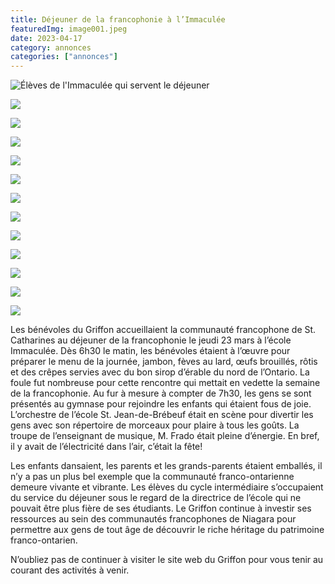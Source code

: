 ```yaml
---
title: Déjeuner de la francophonie à l’Immaculée
featuredImg: image001.jpeg
date: 2023-04-17
category: annonces
categories: ["annonces"]
---
```


![Élèves de l'Immaculée qui servent le déjeuner](image001.jpeg)

<div className="row mb-4">
<div className="col-4">

![](6.jpeg)
</div>
<div className="col-4">

![](batteuse-4.jpeg)
</div>
<div className="col-4">

![](eleves-3.jpeg)
</div>
</div>
<div className="row mb-4">
<div className="col-4">

![](famille-3.jpeg)
</div>
<div className="col-4">

![](foule-3.jpeg)
</div>
<div className="col-4">

![](grand-papa.jpeg)
</div>
</div>
<div className="row mb-4">
<div className="col-4">

![](guitariste-2.jpeg)
</div>
<div className="col-4">

![](isabelle.jpeg)
</div>
<div className="col-4">

![](jesse-3.jpeg)
</div>
</div>
<div className="row mb-4">
<div className="col-4">

![](jl.jpeg)
</div>
<div className="col-4">

![](vocaliste-2.jpeg)
</div>
<div className="col-4">

![](vocaliste-3.jpeg)
</div>
</div>


Les bénévoles du Griffon accueillaient la communauté francophone de St. Catharines au déjeuner de la francophonie le jeudi 23 mars à l’école Immaculée. Dès 6h30 le matin, les bénévoles étaient à l’œuvre pour préparer le menu de la journée, jambon, fèves au lard, œufs brouillés, rôtis et des crêpes servies avec du bon sirop d’érable du nord de l’Ontario. La foule fut nombreuse pour cette rencontre qui mettait en vedette la semaine de la francophonie. Au fur à mesure à compter de 7h30, les gens se sont présentés au gymnase pour rejoindre les enfants qui étaient fous de joie. L’orchestre de l’école St. Jean-de-Brébeuf était en scène pour divertir les gens avec son répertoire de morceaux pour plaire à tous les goûts. La troupe de l’enseignant de musique, M. Frado était pleine d’énergie. En bref, il y avait de l’électricité dans l’air, c’était la fête!

Les enfants dansaient, les parents et les grands-parents étaient emballés, il n’y a pas un plus bel exemple que la communauté franco-ontarienne demeure vivante et vibrante. Les élèves du cycle intermédiaire s’occupaient du service du déjeuner sous le regard de la directrice de l’école qui ne pouvait être plus fière de ses étudiants. Le Griffon continue à investir ses ressources au sein des communautés francophones de Niagara pour permettre aux gens de tout âge de découvrir le riche héritage du patrimoine franco-ontarien.

N’oubliez pas de continuer à visiter le site web du Griffon pour vous tenir au courant des activités à venir.
